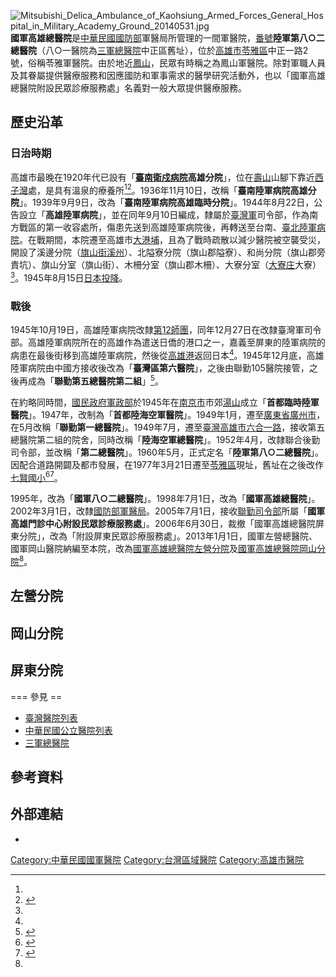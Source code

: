 {{Infobox hospital
| name        =國軍高雄總醫院
| name_en     =Kaohsiung Armed Forces General Hospital
| admin       =國防部軍醫局
| logo        =
| image       =Kaohsiung Armed Forces General Hospital.jpg
| country     ={{ROC-TWN}}
| address     =高雄市苓雅區中正一路2號
| coordinates ={{coord|22.626180|N|120.341061|E|format=dms|display=title|scale:10000}}
| discriminate_code=0502080015
| type        =綜合教學醫院
| funding     =公立
| Division_of_medical_liability=區域醫院
| affiliation =國防部軍醫局
| beds        =844床
| num_employees=917人
| emergency   =中度級（不含高危險妊娠孕產婦及新生兒照護品質）及具備急性冠心症重度級能力
| helipad     =
| founded     =1977年
| closed      =<!-- 此項目為選擇性。在此填入醫院停辦的日期。 -->
| dean        =[[柯朝元|柯朝元]]（陸軍少將）
| website     ={{URL|802.mnd.gov.tw}}
}}
{{Infobox hospital
| name        =國軍高雄總醫院左營分院
| name_en     =Kaohsiung Armed Forces General Hospital Zuoying Branch
| admin       =國防部軍醫局
| logo        =
| image       =Zuoying Branch of Kaohsiung Armed Forces General Hospital 20131119.jpg
| country     ={{ROC-TWN}}
| address     =高雄市左營區合群里30鄰軍校路553號
| coordinates =<!-- 在此填寫醫院位置的坐標。 -->
| discriminate_code =0502030015
| funding     =公立
| type        =綜合教學醫院
| Division_of_medical_liability=區域醫院
| affiliation =院國防部軍醫局
| beds        =654床
| num_employees=619人
| emergency   =中度級
| helipad     =E013
| founded     =海軍總醫院：1949年
| closed      =<!-- 此項目為選擇性。在此填入醫院停辦的日期。 -->
| demolished  =<!-- 此項目為選擇性。在此填入醫院被拆卸的日期。 -->
| dean        =陳盈凱（海軍軍醫少將）
| website     ={{URL|806.mnd.gov.tw}}
}}
{{Infobox hospital
| name        =國軍高雄總醫院岡山分院
| name_en     =Kaohsiung Armed Forces General Hospital Gangshan Branch
| admin       =國防部軍醫局
| logo        =
| image       =
| country     ={{ROC-TWN}}
| address     =高雄市岡山區大義二路1號
| coordinates =<!-- 在此填寫醫院位置的座標。 -->
| discriminate_code=0542020011
| type        =專科醫院
| funding     =公立
| Division_of_medical_liability=地區醫院
| affiliation =國防部軍醫局
| beds        =284床
| num_employees=191人
| emergency   =一般級
| helipad     =
| founded     =國軍第八一四醫院岡山分院：1997年
| closed      =<!-- 此項目為選擇性。在此填入醫院停辦的日期。 -->
| dean        =江國超（空軍上校）
| website     ={{URL|814.mnd.gov.tw}}
}}
{{Infobox hospital
| name        =國軍高雄總醫院屏東分院
| name_en     =Kaohsiung Armed Forces General Hospital Pingtung Branch
| admin       =國防部軍醫局
| logo        =
| image       =
| country     ={{ROC-TWN}}
| address     =屏東縣屏東市龍華里2鄰大湖路58巷22號
| coordinates =<!-- 在此填寫醫院位置的坐標。 -->
| discriminate_code=0543010019
| type        =專科醫院
| funding     =公立
| Division_of_medical_liability=地區醫院
| affiliation =國防部軍醫局
| beds        =本院：140床<br/>護理之家：70床
| num_employees=本院：112人<br/>護理之家：7人
| emergency   =一般級
| helipad     =
| founded     =1997年
| closed      =<!-- 此項目為選擇性。在此填入醫院停辦的日期。 -->
| dean        =
| website     ={{URL|802.mnd.gov.tw}}
}}
[[File:Mitsubishi_Delica_Ambulance_of_Kaohsiung_Armed_Forces_General_Hospital_in_Military_Academy_Ground_20140531.jpg|thumb]]
'''國軍高雄總醫院'''是[[中華民國國防部|中華民國國防部]]軍醫局所管理的一間軍醫院，[[番號|番號]]'''陸軍第八○二總醫院'''（八○一醫院為[[三軍總醫院|三軍總醫院]]中正區舊址），位於[[高雄市|高雄市]][[苓雅區|苓雅區]]中正一路2號，俗稱苓雅軍醫院。由於地近[[鳳山區|鳳山]]，民眾有時稱之為鳳山軍醫院。除對軍職人員及其眷屬提供醫療服務和因應國防和軍事需求的醫學研究活動外，也以「國軍高雄總醫院附設民眾診療服務處」名義對一般大眾提供醫療服務。

== 歷史沿革 ==

=== 日治時期 ===
高雄市最晚在1920年代已設有「[[原日軍臺南衛戍病院|'''臺南衛戍病院''']]'''高雄分院'''」，位在[[壽山_(高雄市)|壽山]]山腳下靠近[[西子灣|西子灣]]處，是具有溫泉的療養所<ref name=":1" /><ref name=":2">{{Cite web|title=台湾軍管内各部隊建造物風水害復旧工事の件|url=https://www.jacar.archives.go.jp/das/image/C01006233700|publisher=JACAR(アジア歴史資料センター)|access-date=2022-02-20|archive-date=2022-02-20|archive-url=https://web.archive.org/web/20220220122151/https://www.jacar.archives.go.jp/das/image/C01006233700|dead-url=no}}</ref>。1936年11月10日，改稱「'''臺南陸軍病院高雄分院'''」。1939年9月9日，改為「'''臺南陸軍病院高雄臨時分院'''」。1944年8月22日，公告設立「'''高雄陸軍病院'''」，並在同年9月10日編成，隸屬於[[臺灣軍|臺灣軍]]司令部，作為南方戰區的第一收容處所，傷患先送到高雄陸軍病院後，再轉送至台南、[[臺北衛戍病院|臺北陸軍病院]]。在戰期間，本院遷至高雄市[[大港埔|大港埔]]，且為了戰時疏散以減少醫院被空襲受災，開設了溪邊分院（[[旗山街|旗山街]][[溪州_(高雄市旗山區)|溪州]]）、北隘寮分院（旗山郡隘寮）、和尚分院（旗山郡旁責坑）、旗山分室（旗山街）、木柵分室（旗山郡木柵）、大寮分室（[[大寮庄|大寮庄]]大寮）<ref name=":1" />。1945年8月15日[[日本投降|日本投降]]。

=== 戰後 ===
1945年10月19日，高雄陸軍病院改隸[[第12師團_(日本陸軍)|第12師團]]，同年12月27日在改隸臺灣軍司令部。高雄陸軍病院所在的高雄作為遣送日僑的港口之一，嘉義至屏東的陸軍病院的病患在最後街移到高雄陸軍病院，然後從[[高雄港|高雄港]]返回日本<ref name=":2" />。1945年12月底，高雄陸軍病院由中國方接收後改為「'''臺灣區第六醫院'''」，之後由聯勤105醫院接管，之後再成為「'''聯勤第五總醫院第二組'''」<ref>{{Cite web|title=台湾方面部隊略歴 21126部隊高雄陸軍病院|url=https://www.jacar.archives.go.jp/das/image/C12122492800|publisher=JACAR(アジア歴史資料センター)|access-date=2022-02-20|archive-date=2022-02-19|archive-url=https://web.archive.org/web/20220219061845/https://www.jacar.archives.go.jp/das/image/C12122492800|dead-url=no}}</ref>。

在約略同時間，[[國民政府|國民政府]][[軍政部|軍政部]]於1945年在[[南京市|南京市]]市郊[[湯山|湯山]]成立「'''首都臨時陸軍醫院'''」。1947年，改制為「'''首都陸海空軍醫院'''」。1949年1月，遷至[[廣東|廣東省]][[廣州市|廣州市]]，在5月改稱「'''聯勤第一總醫院'''」。1949年7月，遷至[[臺灣|臺灣]][[高雄市|高雄市]][[六合一路|六合一路]]，接收第五總醫院第二組的院舍，同時改稱「'''陸海空軍總醫院'''」。1952年4月，改隸聯合後勤司令部，並改稱「'''第二總醫院'''」。1960年5月，正式定名「'''陸軍第八○二總醫院'''」。因配合道路開闢及都市發展，在1977年3月21日遷至[[苓雅區|苓雅區]]現址，舊址在之後改作[[高雄市新興區七賢國民小學|七賢國小]]<ref name=":1">{{Cite journal|title=高雄市的醫療地景：陸軍第八○二總醫院的歷史變遷(1941-1977)|author=陳秀珍、陸家震、凃峻清、戴雍哲、劉柏毅|url=http://www.khm.org.tw/storage/files/1345/original/52546591215f64272046b73.pdf|journal=高雄文獻|issue=3|year=2016|volume=6|access-date=2022-02-20|archive-date=2022-03-19|archive-url=https://web.archive.org/web/20220319205858/http://www.khm.org.tw/storage/files/1345/original/52546591215f64272046b73.pdf|dead-url=no}}</ref><ref name=":0">{{Cite web|title=醫院簡介|url=https://802.mnd.gov.tw/ListP01001.ShowItemListState.do?QueryRecord.TitleId=2005-12-06%2000:00:00|publisher=國軍高雄總醫院|access-date=2022-02-20|archive-date=2022-02-20|archive-url=https://web.archive.org/web/20220220122540/https://802.mnd.gov.tw/ListP01001.ShowItemListState.do?QueryRecord.TitleId=2005-12-06%2000:00:00|dead-url=no}}</ref>。

1995年，改為「'''國軍八○二總醫院'''」。1998年7月1日，改為「'''國軍高雄總醫院'''」。2002年3月1日，改隸[[國防部軍醫局|國防部軍醫局]]。2005年7月1日，接收[[聯勤司令部|聯勤司令部]]所屬「'''國軍高雄門診中心附設民眾診療服務處'''」。2006年6月30日，裁撤「國軍高雄總醫院屏東分院」，改為「附設屏東民眾診療服務處」。2013年1月1日，國軍左營總醫院、國軍岡山醫院納編至本院，改為[[國軍高雄總醫院左營分院|國軍高雄總醫院左營分院]]及[[國軍高雄總醫院岡山分院|國軍高雄總醫院岡山分院]]<ref name=":0" />。

==左營分院==
==岡山分院==
==屏東分院==
=== 參見 ==
*[[臺灣醫院列表|臺灣醫院列表]]
*[[中華民國公立醫院列表|中華民國公立醫院列表]]
*[[三軍總醫院|三軍總醫院]]

== 參考資料 ==
{{Reflist}}

==外部連結==
*{{Official website|802.mnd.gov.tw}}

{{commons category|Kaohsiung Armed Forces General Hospital}}
{{國防部軍醫局所屬醫院}}
{{中華民國國防部所屬機關}}
{{高雄主題}}

[[Category:中華民國國軍醫院|Category:中華民國國軍醫院]]
[[Category:台灣區域醫院|Category:台灣區域醫院]]
[[Category:高雄市醫院|Category:高雄市醫院]]